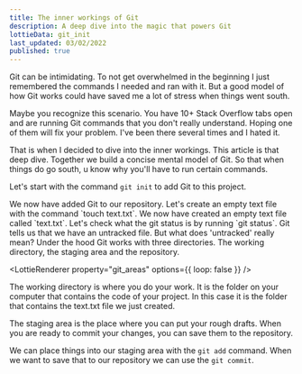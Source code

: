 ```yaml
---
title: The inner workings of Git
description: A deep dive into the magic that powers Git
lottieData: git_init
last_updated: 03/02/2022
published: true
---
```


<InnerWorkingsDirectory />

Git can be intimidating. To not get overwhelmed in the beginning I just remembered the commands I needed and ran with it. But a good model of how Git works could have saved me a lot of stress when things went south.

Maybe you recognize this scenario. You have 10+ Stack Overflow tabs open and are running Git commands that you don't really understand. Hoping one of them will fix your problem. I've been there several times and I hated it.

That is when I decided to dive into the inner workings. This article is that deep dive. Together we build a concise mental model of Git. So that when things do go south, u know why you'll have to run certain commands.

<Divider />

Let's start with the command `git init` to add Git to this project.

<InnerWorkingsTerminal step={0} expectedCommand="git init" />

<SectionContainer id={1}>
  We now have added Git to our repository. Let's create an empty text file with
  the command `touch text.txt`.
  <InnerWorkingsTerminal step={1} expectedCommand="touch text.txt" />
</SectionContainer>

<SectionContainer id={2}>
  We now have created an empty text file called `text.txt`. Let's check what the
  git status is by running `git status`.
  <InnerWorkingsTerminal step={2} expectedCommand="git status" />
</SectionContainer>

<SectionContainer id={3}>
  Git tells us that we have an untracked file. But what does 'untracked' really
  mean? Under the hood Git works with three directories. The working directory,
  the staging area and the repository.

<LottieRenderer property="git_areas" options={{ loop: false }} />

The working directory is where you do your work. It is the folder on your computer that contains the code of your project. In this case it is the folder that contains the text.txt file we just created.

The staging area is the place where you can put your rough drafts. When you are ready to commit your changes, you can save them to the repository.

We can place things into our staging area with the `git add` command. When we want to save that to our repository we can use the `git commit`.

</SectionContainer>
